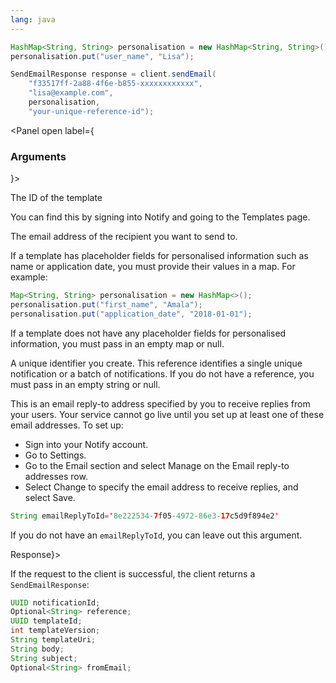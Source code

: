 ```yaml
---
lang: java
---
```



```java
HashMap<String, String> personalisation = new HashMap<String, String>();
personalisation.put("user_name", "Lisa");

SendEmailResponse response = client.sendEmail(
    "f33517ff-2a88-4f6e-b855-xxxxxxxxxxxx",
    "lisa@example.com",
    personalisation,
    "your-unique-reference-id");
```

<Panel open label={<H3>Arguments</H3>}>
<Parameters>
  <Parameter required name="templateId">

The ID of the template

You can find this by signing into Notify and
going to the Templates page.

  </Parameter>
  <Parameter required name="emailAddress">

The email address of the recipient you want to send to.

  </Parameter>

  <Parameter required name="personalisation">

If a template has placeholder fields for personalised information such as name or application date, you must provide their values in a map. For example:

```java inline
Map<String, String> personalisation = new HashMap<>();
personalisation.put("first_name", "Amala");
personalisation.put("application_date", "2018-01-01");
```

If a template does not have any placeholder fields for personalised information, you must pass in an empty map or null.

  </Parameter>

  <Parameter required name="reference">

A unique identifier you create. This reference identifies a single unique notification or a batch of notifications. If you do not have a reference, you must pass in an empty string or null.

  </Parameter>

  <Parameter optional name="emailReplyToId">

This is an email reply-to address specified by you to receive replies from your users. Your service cannot go live until you set up at least one of these email addresses. To set up:

- Sign into your Notify account.
- Go to Settings.
- Go to the Email section and select Manage on the Email reply-to addresses row.
- Select Change to specify the email address to receive replies, and select Save.

```java inline
String emailReplyToId='8e222534-7f05-4972-86e3-17c5d9f894e2'
```

If you do not have an `emailReplyToId`, you can leave out this argument.

  </Parameter>
</Parameters>
</Panel>
<Panel label={<H3>Response</H3>}>

If the request to the client is successful, the client returns a `SendEmailResponse`:

```java
UUID notificationId;
Optional<String> reference;
UUID templateId;
int templateVersion;
String templateUri;
String body;
String subject;
Optional<String> fromEmail;
```

</Panel>
